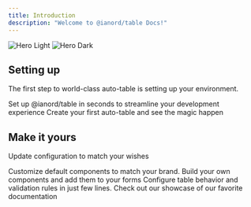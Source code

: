 ```yaml
---
title: Introduction
description: "Welcome to @ianord/table Docs!"
---
```


<img className="block dark:hidden" src="/images/hero-light.svg" alt="Hero Light" />
<img className="hidden dark:block" src="/images/hero-dark.svg" alt="Hero Dark" />

## Setting up

The first step to world-class auto-table is setting up your environment.

<CardGroup cols={2}>
  <Card title="Get Started" icon="pen-to-square" href="https://baptisthecht.mintlify.app/installation">
    Set up @ianord/table in seconds to streamline your development experience
  </Card>
  <Card title="First Usage" icon="image" href="https://baptisthecht.mintlify.app/usage/basic-usage">
    Create your first auto-table and see the magic happen
  </Card>
</CardGroup>

## Make it yours

Update configuration to match your wishes

<CardGroup cols={2}>
  <Card title="Customize Style" icon="palette" href="https://mintlify.com/docs/settings/global">
    Customize default components to match your brand.
  </Card>
  <Card title="Add Components" icon="screwdriver-wrench" href="https://mintlify.com/docs/components/accordion">
    Build your own components and add them to your forms
  </Card>
  <Card title="Configuration" icon="code" href="https://mintlify.com/docs/api-playground/openapi">
    Configure table behavior and validation rules in just few lines.
  </Card>
  <Card title="Get Inspiration" icon="stars" href="https://mintlify.com/customers">
    Check out our showcase of our favorite documentation
  </Card>
</CardGroup>
